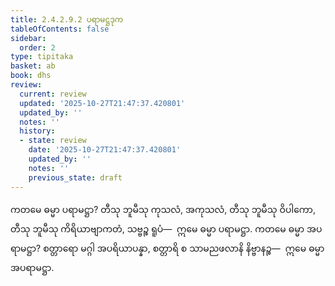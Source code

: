```yaml
---
title: 2.4.2.9.2 ပရာမဋ္ဌဒုက
tableOfContents: false
sidebar:
  order: 2
type: tipitaka
basket: ab
book: dhs
review:
  current: review
  updated: '2025-10-27T21:47:37.420801'
  updated_by: ''
  notes: ''
  history:
  - state: review
    date: '2025-10-27T21:47:37.420801'
    updated_by: ''
    notes: ''
    previous_state: draft
---
```



<ReviewStatus review={frontmatter.review} showDetails={true} />

<HypothesisAnnotation frontmatter={frontmatter} />

<DynamicBreadcrumb />

<Division number="1517" book="dhs" e="ch" v="29" p="285">

<Paragraph number="2228" book="dhs">
ကတမေ ဓမ္မာ ပရာမဋ္ဌာ? တီသု ဘူမီသု ကုသလံ, အကုသလံ, တီသု ဘူမီသု ဝိပါကော, တီသု ဘူမီသု ကိရိယာဗျာကတံ, သဗ္ဗဉ္စ ရူပံ—  ဣမေ ဓမ္မာ ပရာမဋ္ဌာ.
</Paragraph>

</Division>
<Division number="1518" book="dhs" e="ch" v="29" p="286">

<Paragraph number="2229" book="dhs">
ကတမေ ဓမ္မာ အပရာမဋ္ဌာ? စတ္တာရော မဂ္ဂါ အပရိယာပန္နာ, စတ္တာရိ စ သာမညဖလာနိ နိဗ္ဗာနဉ္စ—  ဣမေ ဓမ္မာ အပရာမဋ္ဌာ.
</Paragraph>
</Division>